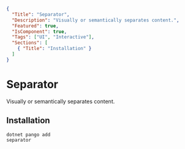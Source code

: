 ```json :pango-ui-document-metadata
{
  "Title": "Separator",
  "Description": "Visually or semantically separates content.",
  "Featured": true,
  "IsComponent": true,
  "Tags": ["UI", "Interactive"],
  "Sections": [
    { "Title": "Installation" }
  ]
}
```

# Separator

Visually or semantically separates content.

<ComponentPreview CodeSrc="Docs/Snippets/ExamplesSeparatorDefault.razor" >
    <ExamplesSeparatorDefault />
</ComponentPreview>

## Installation

<Code Language="fish" class="py-2">dotnet pango add separator</Code>
